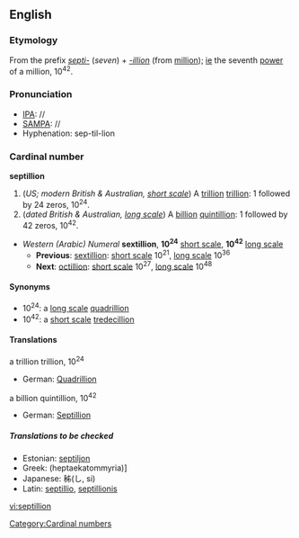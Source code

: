 {{see|Septillion}}

==English==

===Etymology===
From the prefix ''[[septi-]]'' (''seven'') + ''[[-illion]]'' (from [[million]]); [[ie]] the seventh [[power]] of a million, 10<sup>42</sup>.

===Pronunciation===
*[[IPA]]: //
*[[SAMPA]]: //
*Hyphenation: sep-til-lion
*:{{Rhymes|ɪljən}}

===Cardinal number===
'''septillion'''
# (''US; modern British & Australian, [[w:Long and short scales|short scale]]'') A [[trillion]] [[trillion]]: 1 followed by 24 zeros, 10<sup>24</sup>.
# (''dated British & Australian, [[w:Long and short scales|long scale]]'') A [[billion]] [[quintillion]]: 1 followed by 42 zeros, 10<sup>42</sup>.

*''Western (Arabic) Numeral'' '''sextillion''', '''10<sup>24</sup>''' [[w:Long and short scales|short scale]], '''10<sup>42</sup>''' [[w:Long and short scales|long scale]]
**'''Previous''': [[sextillion]]: [[w:Long and short scales|short scale]] 10<sup>21</sup>, [[w:Long and short scales|long scale]] 10<sup>36</sup>
**'''Next''': [[octillion]]: [[w:Long and short scales|short scale]] 10<sup>27</sup>, [[w:Long and short scales|long scale]] 10<sup>48</sup>

====Synonyms====
*10<sup>24</sup>: a [[w:Long and short scales|long scale]] [[quadrillion]]
*10<sup>42</sup>: a [[w:Long and short scales|short scale]] [[tredecillion]]

====Translations====
;a trillion trillion, 10<sup>24</sup>
{{top}}
*German: [[Quadrillion]] {{f}}
{{mid}}
{{bottom}}

;a billion quintillion, 10<sup>42</sup>
{{top}}
*German: [[Septillion]] {{f}}
{{mid}}
{{bottom}}

=====Translations to be checked=====
{{checktrans}}
*Estonian: [[septiljon]]
*Greek: (heptaekatommyria)]
*Japanese: 秭(し, si)
*Latin: [[septillio]], [[septillionis]]

[[Category:Cardinal numbers]]

[[vi:septillion]]